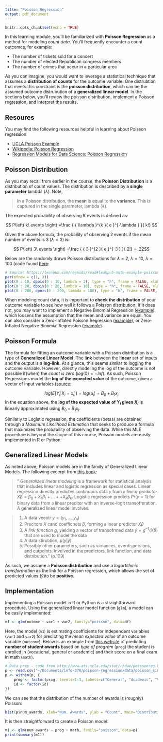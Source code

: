 ```yaml
---
title: "Poisson Regression"
output: pdf_document
---
```


```r
knitr::opts_chunk$set(echo = TRUE)
```

In this learning module, you'll be familiarized with **Poisson Regression** as a method for modeling _count data_. You'll frequently encounter a count outcomes, for example:

- The number of tickets sold for a concert
- The number of elected Republican congress members
- The number of crimes that occur in a particular area

As you can imagine, you would want to leverage a statistical technique that assumes a **distribution of counts** for the outcome variable. One distrubtion that meets this constraint is the **poisson distribution**, which can be the assumed outcome distrubution of a **generalized linear model**. In the sections below, you'll review the poisson distribution, implement a Poisson regression, and interpret the results. 

## Resoures
You may find the following resources helpful in learning about Poisson regression:

- [UCLA Poisson Example](http://www.ats.ucla.edu/stat/r/dae/poissonreg.htm)
- [Wikipedia: Poisson Regression](https://en.wikipedia.org/wiki/Poisson_regression)
- [Regression Models for Data Science: Poisson Regression](https://leanpub.com/regmods/read#leanpub-auto-example-poisson-regression)

## Poisson Distribution
As you may recall from earlier in the course, the **Poisson Distribution** is a distribution of count values. The distribution is described by a **single parameter** lambda ($\lambda$). Note, 

> In a Poisson distribution, the **mean** is equal to the **variance**. This is captured in the single parameter, lambda ($\lambda$).

The expected probability of observing _K_ events is defined as:

$$ P\left( k\ events \right) =\frac { { \lambda }^{k  }{ e }^{-\lambda  } }{  k!} $$

Given the above formula, the probaility of observing 2 events if the mean number of events is 3 ($\lambda=3$) is:

$$ P\left( 3\ events \right) =\frac { { 3 }^{2  }{ e }^{-3  } }{  2!} =  .22$$

Below are the randomly drawn Poisson distributions for $\lambda=2$, $\lambda=10$, $\lambda=100$ (code found [here](https://leanpub.com/regmods/read#leanpub-auto-example-poisson-regression): 

```r
# Source: https://leanpub.com/regmods/read#leanpub-auto-example-poisson-regression
par(mfrow = c(1, 3))
plot(0 : 10, dpois(0 : 10, lambda = 2), type = "h", frame = FALSE, xlab="Count (K)", ylab="Observed Events", main="lambda = 2")
plot(0 : 20, dpois(0 : 20, lambda = 10), type = "h", frame = FALSE, xlab="Count (K)", ylab="Observed Events", main="lambda = 10")
plot(0 : 200, dpois(0 : 200, lambda = 100), type = "h", frame = FALSE, xlab="Count (K)", ylab="Observed Events", main="lambda = 100")
```

When modeling count data, it is important to **check the distribution** of your outcome variable to see how well it follows a Poisson distribution. If it does not, you may want to implement a Negative Binomial Regression ([example](http://www.ats.ucla.edu/stat/r/dae/nbreg.htm)), which loosens the assumption that the mean and variance are equal. You can also consider a Zero-Inflated Poisson Regression ([example](http://stats.idre.ucla.edu/r/dae/zip/)), or Zero-Inflated Negative Binomial Regression ([example](http://www.ats.ucla.edu/stat/r/dae/zinbreg.htm)).

## Poisson Formula
The formula for fitting an outcome variable with a Poisson distribution is a type of **Generalized Linear Model**. The **link** between the **linear** set of inputs and the output is a **log-link**. At a glance, this seems similar to logging the outcome variable. However, directly modeling the log of the outcome is not possible if(when) the _count is zero_ ($log(0) = -Inf$). As such, Poisson Regressions model the **log of the expected value** of the outcome, given a vector of input variables ([source](https://leanpub.com/regmods/read#leanpub-auto-example-poisson-regression):

$$log\left( E [{ Y }_{i } | {X  }_{i }={x }_{i}] \right) =log\left({\mu }_{i} \right) ={B  }_{ 0 } +{  B}_{  1}{x}_{i}    $$
In the equation above, the **log of the expected value of ${Y}_{i}$ given ${X}_{i}$** is linearly approximated using ${B  }_{ 0 } +{  B}_{  1}{x}_{i}$. 

Similarly to Logistic regression, the coefficients (betas) are obtained through a _Maximum Likelihood Estimation_ that seeks to produce a formula that maximizes the probability of observing the data. While this MLE procedure is beyond the scope of this course, Poisson models are easily implemented in R or Python.

## Generalized Linear Models
As noted above, Poisson models are in the family of Generalized Linear Models. The following excerpt from [this book](https://www.amazon.com/Analysis-Regression-Multilevel-Hierarchical-Models/dp/052168689X):

>" _Generalized linear modeling_ is a framework for statistical analysis that includes linear and logistic regression as special cases. Linear regression directly predictes continuous data $y$ from a _linear predictor_ $X\beta = {\beta}_0 + {X}_{1}{\beta}_1 + ... + + {X}_{k}{\beta}_k$. Logistic regression predicts $Pr(y = 1)$ for binary data from a linear preditor with an inverse-logit transofmration. A generalized linear model involves:

>1. A data vecotr $y = (y_1, ..., y_n)$
2. Precitors $X$ cand coefficnets $\beta$, forming a inear predictor $X\beta$
3. A _link function $g$_, yielding a vector of transofrmed data $\hat { y} ={ g }^{  -1}(X\beta)$ that are used to model the data
4. A data stirubtion, $p(y|\hat{y})$
5. Possibly other parameters, such as variances, overdispersions, and cutpoints,
involved in the predictors, link function, and data distribution." (p.109)

As such, we assume a **Poisson distribution** and use a _logartithmic transformation_ as the link for a Poisson regression, which allows the set of predicted values ($\hat{y}$)to be **positive**. 

## Implementation
Implementing a Poisson model in R or Python is a straightforward procedure. Using the generalized linear model function (`glm`), a model can be easily implemented:

```r
m1 <- glm(outome ~ var1 + var2, family="poisson", data=df)
```

Here, the model (`m1`) is estimating coefficients for independent variables (`var1` and `var2`) for predicting the _mean expected value_ of an outcome variable (`outcome`). Below is an example from [this website](http://www.ats.ucla.edu/stat/r/dae/poissonreg.htm) of predicting **number of student awards** based on _type of program_ (`prog`) the student is enrolled in (vocational, general or academic) and their score on a final exam in math (`math`).

```r
# Data prep - code from http://www.ats.ucla.edu/stat/r/dae/poissonreg.htm
p <- read.csv("~/Documents/info-370/poisson-regression/data/poisson_sim.csv", stringsAsFactors = FALSE)
p <- within(p, {
    prog <- factor(prog, levels=1:3, labels=c("General", "Academic", "Vocational"))
    id <- factor(id)
})
```

We can see that the distribution of the number of awards is (roughly) Poisson:

```r
hist(p$num_awards, xlab="Num. Awards", ylab = "Count", main="Distribution of Awards Received")
```

It is then straightforward to create a Poisson model:
```r
m1 <- glm(num_awards ~ prog + math, family="poisson", data=p)
print(summary(m1))
```

